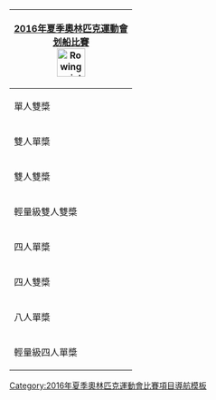 {| style="float:right; clear:right; padding:0.3em; margin-left:15px; border:1px solid #B8C7D9; background:#f5faff; text-align:left; font-size:90%; line-height:1.5em"
|- style="background:#cedff2; text-align:center;"
!colspan=6|[[2016年夏季奧林匹克運動會]]<br/>[[2016年夏季奧林匹克運動會划船比賽|划船比賽]]<br/>[[Image:Rowing pictogram.svg|50px]]
|-
|單人雙槳
|
|[[2016年夏季奧林匹克運動會划船男子單人雙槳比賽|男子]]
|
|[[2016年夏季奧林匹克運動會划船女子單人雙槳比賽|女子]]
|-
|雙人單槳
|
|[[2016年夏季奧林匹克運動會划船男子雙人單槳比賽|男子]]
|
|[[2016年夏季奧林匹克運動會划船女子雙人單槳比賽|女子]]
|-
|雙人雙槳
|
|[[2016年夏季奧林匹克運動會划船男子雙人雙槳比賽|男子]]
|
|[[2016年夏季奧林匹克運動會划船女子雙人雙槳比賽|女子]]
|-
|輕量級雙人雙槳
|
|[[2016年夏季奧林匹克運動會划船男子輕量級雙人雙槳比賽|男子]]
|
|[[2016年夏季奧林匹克運動會划船女子輕量級雙人雙槳比賽|女子]]
|-
|四人單槳
|
|[[2016年夏季奧林匹克運動會划船男子四人單槳比賽|男子]]
|
|
|-
|四人雙槳
|
|[[2016年夏季奧林匹克運動會划船男子四人雙槳比賽|男子]]
|
|[[2016年夏季奧林匹克運動會划船女子四人雙槳比賽|女子]]
|-
|八人單槳
|
|[[2016年夏季奧林匹克運動會划船男子八人單槳比賽|男子]]
|
|[[2016年夏季奧林匹克運動會划船女子八人單槳比賽|女子]]
|-
|輕量級四人單槳
|
|[[2016年夏季奧林匹克運動會划船男子輕量級四人單槳比賽|男子]]
|
|
|}<noinclude>
[[Category:2016年夏季奧林匹克運動會比賽項目導航模板]]
[[Category:奥林匹克运动会赛艇比赛| ]]
</noinclude>